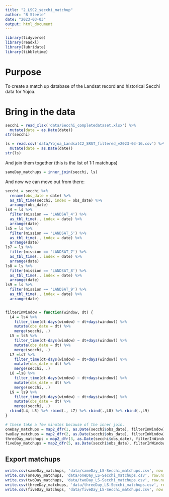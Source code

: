 ```yaml
---
title: "2_LSC2_secchi_matchup"
author: "B Steele"
date: "2023-03-03"
output: html_document
---
```


```r
library(tidyverse)
library(readxl)
library(lubridate)
library(tibbletime)
```

# Purpose

To create a match up database of the Landsat record and historical Secchi data for Yojoa.

# Bring in the data

```r
secchi = read_xlsx('data/Secchi_completedataset.xlsx') %>% 
  mutate(date = as.Date(date)) 
str(secchi)

ls = read.csv('data/Yojoa_LandsatC2_SRST_filtered_v2023-03-16.csv') %>% 
  mutate(date = as.Date(date))
str(ls)
```

And join them together (this is the list of 1:1 matchups)

```r
sameDay_matchups = inner_join(secchi, ls)
```

And now we can move out from there:

```r
secchi = secchi %>% 
  rename(obs_date = date) %>% 
  as_tbl_time(secchi, index = obs_date) %>% 
  arrange(obs_date) 
ls4 = ls %>% 
  filter(mission == 'LANDSAT_4') %>% 
  as_tbl_time(., index = date) %>% 
  arrange(date)
ls5 = ls %>% 
  filter(mission == 'LANDSAT_5') %>% 
  as_tbl_time(., index = date) %>% 
  arrange(date)
ls7 = ls %>% 
  filter(mission == 'LANDSAT_7') %>% 
  as_tbl_time(., index = date) %>% 
  arrange(date)
ls8 = ls %>% 
  filter(mission == 'LANDSAT_8') %>% 
  as_tbl_time(., index = date) %>% 
  arrange(date)
ls9 = ls %>% 
  filter(mission == 'LANDSAT_9') %>% 
  as_tbl_time(., index = date) %>% 
  arrange(date)


filterInWindow = function(window, dt) {
  L4 = ls4 %>% 
    filter_time(dt-days(window) ~ dt+days(window)) %>% 
    mutate(obs_date = dt) %>% 
    merge(secchi, .)
  L5 = ls5 %>% 
    filter_time(dt-days(window) ~ dt+days(window)) %>% 
    mutate(obs_date = dt) %>% 
    merge(secchi, .)
  L7 =ls7 %>% 
    filter_time(dt-days(window) ~ dt+days(window)) %>% 
    mutate(obs_date = dt) %>% 
    merge(secchi, .)
  L8 =ls8 %>% 
    filter_time(dt-days(window) ~ dt+days(window)) %>% 
    mutate(obs_date = dt) %>% 
    merge(secchi, .)
  L9 = ls9 %>% 
    filter_time(dt-days(window) ~ dt+days(window)) %>% 
    mutate(obs_date = dt) %>% 
    merge(secchi, .)
  rbind(L4, L5) %>% rbind(., L7) %>% rbind(.,L8) %>% rbind(.,L9)
}

# these take a few minutes because of the inner join.
oneDay_matchups = map2_dfr(1, as.Date(secchi$obs_date), filterInWindow)
twoDay_matchups = map2_dfr(2, as.Date(secchi$obs_date), filterInWindow)
threeDay_matchups = map2_dfr(3, as.Date(secchi$obs_date), filterInWindow)
fiveDay_matchups = map2_dfr(5, as.Date(secchi$obs_date), filterInWindow)
```

## Export matchups

```r
write.csv(sameDay_matchups, 'data/sameDay_LS-Secchi_matchups.csv', row.names = F)
write.csv(oneDay_matchups, 'data/oneDay_LS-Secchi_matchups.csv', row.names = F)
write.csv(twoDay_matchups, 'data/twoDay_LS-Secchi_matchups.csv', row.names = F)
write.csv(threeDay_matchups, 'data/threeDay_LS-Secchi_matchups.csv', row.names = F)
write.csv(fiveDay_matchups, 'data/fiveDay_LS-Secchi_matchups.csv', row.names = F)
```
